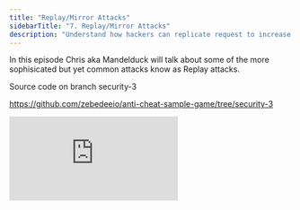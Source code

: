 ```yaml
---
title: "Replay/Mirror Attacks"
sidebarTitle: "7. Replay/Mirror Attacks"
description: "Understand how hackers can replicate request to increase their score."
---
```


In this episode Chris aka Mandelduck will talk about some of the more sophisicated but yet common attacks know as Replay attacks.

Source code on branch security-3

https://github.com/zebedeeio/anti-cheat-sample-game/tree/security-3

<iframe
  className="w-full aspect-video rounded-lg"
  src="https://www.youtube.com/embed/_X0r9kPSZv0?si=gs-keZDpBTBV4g_K"
  title="Replay/Mirror Attacks"
  frameborder="0"
  allow="accelerometer; fullscreen; autoplay; clipboard-write; encrypted-media; gyroscope; picture-in-picture"
  allowfullscreen
></iframe>
